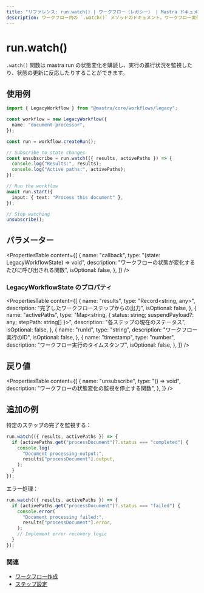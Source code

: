 ```yaml
---
title: "リファレンス: run.watch() | ワークフロー（レガシー） | Mastra ドキュメント"
description: ワークフロー内の `.watch()` メソッドのドキュメント。ワークフロー実行のステータスを監視します。
---
```


# run.watch()

`.watch()` 関数は mastra run の状態変化を購読し、実行の進行状況を監視したり、状態の更新に反応したりすることができます。

## 使用例

```typescript
import { LegacyWorkflow } from "@mastra/core/workflows/legacy";

const workflow = new LegacyWorkflow({
  name: "document-processor",
});

const run = workflow.createRun();

// Subscribe to state changes
const unsubscribe = run.watch(({ results, activePaths }) => {
  console.log("Results:", results);
  console.log("Active paths:", activePaths);
});

// Run the workflow
await run.start({
  input: { text: "Process this document" },
});

// Stop watching
unsubscribe();
```

## パラメーター

<PropertiesTable
  content={[
    {
      name: "callback",
      type: "(state: LegacyWorkflowState) => void",
      description: "ワークフローの状態が変化するたびに呼び出される関数",
      isOptional: false,
    },
  ]}
/>

### LegacyWorkflowState のプロパティ

<PropertiesTable
  content={[
    {
      name: "results",
      type: "Record<string, any>",
      description: "完了したワークフローステップからの出力",
      isOptional: false,
    },
    {
      name: "activePaths",
      type: "Map<string, { status: string; suspendPayload?: any; stepPath: string[] }>",
      description: "各ステップの現在のステータス",
      isOptional: false,
    },
    {
      name: "runId",
      type: "string",
      description: "ワークフロー実行のID",
      isOptional: false,
    },
    {
      name: "timestamp",
      type: "number",
      description: "ワークフロー実行のタイムスタンプ",
      isOptional: false,
    },
  ]}
/>

## 戻り値

<PropertiesTable
  content={[
    {
      name: "unsubscribe",
      type: "() => void",
      description: "ワークフローの状態変化の監視を停止する関数",
    },
  ]}
/>

## 追加の例

特定のステップの完了を監視する：

```typescript
run.watch(({ results, activePaths }) => {
  if (activePaths.get("processDocument")?.status === "completed") {
    console.log(
      "Document processing output:",
      results["processDocument"].output,
    );
  }
});
```

エラー処理：

```typescript
run.watch(({ results, activePaths }) => {
  if (activePaths.get("processDocument")?.status === "failed") {
    console.error(
      "Document processing failed:",
      results["processDocument"].error,
    );
    // Implement error recovery logic
  }
});
```

### 関連

- [ワークフロー作成](./createRun.mdx)
- [ステップ設定](./step-class.mdx)
